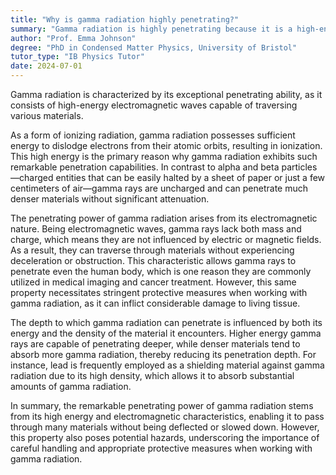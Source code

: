 ```yaml
---
title: "Why is gamma radiation highly penetrating?"
summary: "Gamma radiation is highly penetrating because it is a high-energy electromagnetic wave that can pass through many materials."
author: "Prof. Emma Johnson"
degree: "PhD in Condensed Matter Physics, University of Bristol"
tutor_type: "IB Physics Tutor"
date: 2024-07-01
---
```


Gamma radiation is characterized by its exceptional penetrating ability, as it consists of high-energy electromagnetic waves capable of traversing various materials.

As a form of ionizing radiation, gamma radiation possesses sufficient energy to dislodge electrons from their atomic orbits, resulting in ionization. This high energy is the primary reason why gamma radiation exhibits such remarkable penetration capabilities. In contrast to alpha and beta particles—charged entities that can be easily halted by a sheet of paper or just a few centimeters of air—gamma rays are uncharged and can penetrate much denser materials without significant attenuation.

The penetrating power of gamma radiation arises from its electromagnetic nature. Being electromagnetic waves, gamma rays lack both mass and charge, which means they are not influenced by electric or magnetic fields. As a result, they can traverse through materials without experiencing deceleration or obstruction. This characteristic allows gamma rays to penetrate even the human body, which is one reason they are commonly utilized in medical imaging and cancer treatment. However, this same property necessitates stringent protective measures when working with gamma radiation, as it can inflict considerable damage to living tissue.

The depth to which gamma radiation can penetrate is influenced by both its energy and the density of the material it encounters. Higher energy gamma rays are capable of penetrating deeper, while denser materials tend to absorb more gamma radiation, thereby reducing its penetration depth. For instance, lead is frequently employed as a shielding material against gamma radiation due to its high density, which allows it to absorb substantial amounts of gamma radiation.

In summary, the remarkable penetrating power of gamma radiation stems from its high energy and electromagnetic characteristics, enabling it to pass through many materials without being deflected or slowed down. However, this property also poses potential hazards, underscoring the importance of careful handling and appropriate protective measures when working with gamma radiation.
    